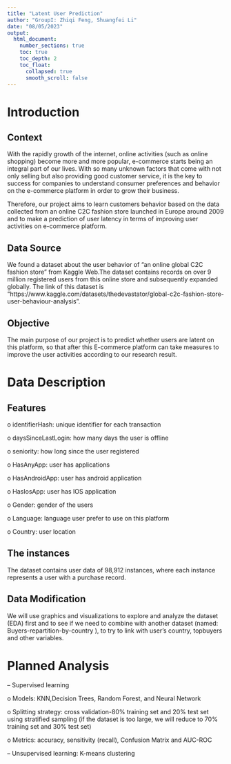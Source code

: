 ```yaml
---
title: "Latent User Prediction"
author: "GroupI: Zhiqi Feng, Shuangfei Li"
date: "08/05/2023"
output:
  html_document:
    number_sections: true
    toc: true
    toc_depth: 2
    toc_float:
      collapsed: true
      smooth_scroll: false
---
```


# Introduction

## Context

With the rapidly growth of the internet, online activities (such as online shopping) become more and more popular, e-commerce starts being an integral part of our lives. With so many unknown factors that come with not only selling but also providing good customer service, it is the key to success for companies to understand consumer preferences and behavior on the e-commerce platform in order to grow their business.

Therefore, our project aims to learn customers behavior based on the data collected from an online C2C fashion store launched in Europe around 2009 and to make a prediction of user latency in terms of improving user activities on e-commerce platform.

## Data Source

We found a dataset about the user behavior of "an online global C2C fashion store" from Kaggle Web.The dataset contains records on over 9 million registered users from this online store and subsequently expanded globally. The link of this dataset is "https://www.kaggle.com/datasets/thedevastator/global-c2c-fashion-store-user-behaviour-analysis".


## Objective

The main purpose of our project is to predict whether users are latent on this platform, so that after this E-commerce platform can take measures to improve the user activities according to our research result.

# Data Description

## Features

o identifierHash: unique identifier for each transaction 

o daysSinceLastLogin: how many days the user is offline

o seniority: how long since the user registered

o HasAnyApp: user has applications

o HasAndroidApp: user has android application

o HasIosApp: user has IOS application

o Gender: gender of the users

o Language: language user prefer to use on this platform

o Country: user location

## The instances

The dataset contains user data of 98,912 instances, where each instance represents a user with a purchase record.

## Data Modification

We will use graphics and visualizations to explore and analyze the dataset (EDA) first and to see if we need to combine with another dataset (named: Buyers-repartition-by-country ), to try to link with user's country, topbuyers and other variables.

# Planned Analysis

-- Supervised learning

o Models: KNN,Decision Trees, Random Forest, and Neural Network

o Splitting strategy: cross validation-80% training set and 20% test set using stratified sampling (if the dataset is too large, we will reduce to 70% training set and 30% test set)

o Metrics: accuracy, sensitivity (recall), Confusion Matrix and AUC-ROC

-- Unsupervised learning: K-means clustering
